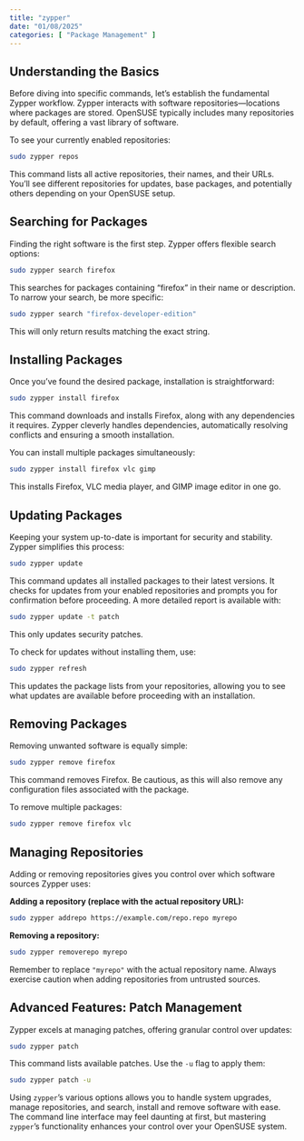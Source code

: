 ```yaml
---
title: "zypper"
date: "01/08/2025"
categories: [ "Package Management" ]
---
```

## Understanding the Basics

Before diving into specific commands, let's establish the fundamental Zypper workflow. Zypper interacts with software repositories—locations where packages are stored.  OpenSUSE typically includes many repositories by default, offering a vast library of software.

To see your currently enabled repositories:

```bash
sudo zypper repos
```

This command lists all active repositories, their names, and their URLs.  You'll see different repositories for updates, base packages, and potentially others depending on your OpenSUSE setup.

## Searching for Packages

Finding the right software is the first step.  Zypper offers flexible search options:

```bash
sudo zypper search firefox
```

This searches for packages containing "firefox" in their name or description.  To narrow your search, be more specific:

```bash
sudo zypper search "firefox-developer-edition"
```

This will only return results matching the exact string.


## Installing Packages

Once you've found the desired package, installation is straightforward:

```bash
sudo zypper install firefox
```

This command downloads and installs Firefox, along with any dependencies it requires.  Zypper cleverly handles dependencies, automatically resolving conflicts and ensuring a smooth installation.

You can install multiple packages simultaneously:

```bash
sudo zypper install firefox vlc gimp
```

This installs Firefox, VLC media player, and GIMP image editor in one go.

## Updating Packages

Keeping your system up-to-date is important for security and stability. Zypper simplifies this process:

```bash
sudo zypper update
```

This command updates all installed packages to their latest versions.  It checks for updates from your enabled repositories and prompts you for confirmation before proceeding.  A more detailed report is available with:

```bash
sudo zypper update -t patch
```
This only updates security patches.

To check for updates without installing them, use:

```bash
sudo zypper refresh
```

This updates the package lists from your repositories, allowing you to see what updates are available before proceeding with an installation.

## Removing Packages

Removing unwanted software is equally simple:

```bash
sudo zypper remove firefox
```

This command removes Firefox.  Be cautious, as this will also remove any configuration files associated with the package.

To remove multiple packages:

```bash
sudo zypper remove firefox vlc
```

## Managing Repositories

Adding or removing repositories gives you control over which software sources Zypper uses:

**Adding a repository (replace with the actual repository URL):**

```bash
sudo zypper addrepo https://example.com/repo.repo myrepo
```

**Removing a repository:**

```bash
sudo zypper removerepo myrepo
```

Remember to replace `"myrepo"` with the actual repository name. Always exercise caution when adding repositories from untrusted sources.

## Advanced Features:  Patch Management

Zypper excels at managing patches, offering granular control over updates:

```bash
sudo zypper patch
```

This command lists available patches. Use the `-u` flag to apply them:

```bash
sudo zypper patch -u
```


Using `zypper`'s various options allows you to handle system upgrades, manage repositories, and search, install and remove software with ease. The command line interface may feel daunting at first, but mastering `zypper`'s functionality enhances your control over your OpenSUSE system.

